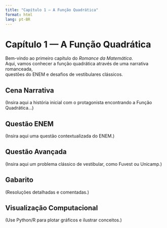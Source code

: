 ```yaml
---
title: "Capítulo 1 — A Função Quadrática"
format: html
lang: pt-BR
---
```


# Capítulo 1 — A Função Quadrática

Bem-vindo ao primeiro capítulo do *Romance da Matemática*.  
Aqui, vamos conhecer a função quadrática através de uma narrativa romanceada,  
questões do ENEM e desafios de vestibulares clássicos.

## Cena Narrativa
(Insira aqui a história inicial com o protagonista encontrando a Função Quadrática...)

## Questão ENEM
(Insira aqui uma questão contextualizada do ENEM.)

## Questão Avançada
(Insira aqui um problema clássico de vestibular, como Fuvest ou Unicamp.)

## Gabarito
(Resoluções detalhadas e comentadas.)

## Visualização Computacional
(Use Python/R para plotar gráficos e ilustrar conceitos.)
